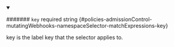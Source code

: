 
<details className="config-field" data-expandable="false" open>
<summary>

####### `key` <span className="config-field-required" data-required="false">required</span> <span className="config-field-type">string</span> <span className="config-field-default"></span> <span className="config-field-enum"></span> {#policies-admissionControl-mutatingWebhooks-namespaceSelector-matchExpressions-key}

key is the label key that the selector applies to.

</summary>



</details>
